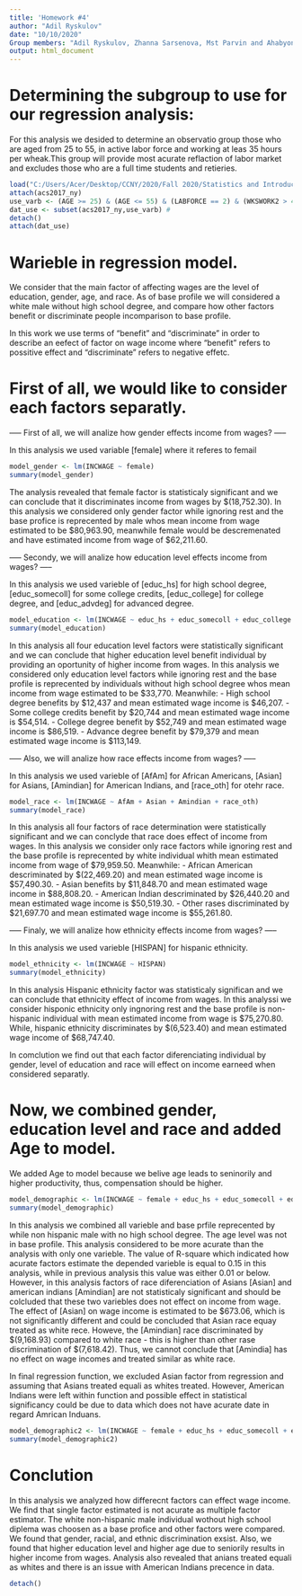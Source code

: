 ---
title: 'Homework #4'
author: "Adil Ryskulov"
date: "10/10/2020"
Group members: "Adil Ryskulov, Zhanna Sarsenova, Mst Parvin and Ahabyona James"
output: html_document
---



# Determining the subgroup to use for our regression analysis:

For this analysis we desided to determine an observatio group those who are aged from 25 to 55, in active labor force and working at leas 35 hours per wheak.This group will provide most acurate reflaction of labor market and excludes those who are a full time students and retieries.

```{r echo=TRUE}
load("C:/Users/Acer/Desktop/CCNY/2020/Fall 2020/Statistics and Introduction to Econometrics ECO B2000 2RS/R/PUMS data/ny/acs2017_ny_data.RData")
attach(acs2017_ny)
use_varb <- (AGE >= 25) & (AGE <= 55) & (LABFORCE == 2) & (WKSWORK2 > 4) & (UHRSWORK >= 35)
dat_use <- subset(acs2017_ny,use_varb) #
detach()
attach(dat_use)
```



# Warieble in regression model.

We consider that the main factor of affecting wages are the level of education, gender, age, and race.
As of base profile we will considered a white male without high school degree, and compare how other factors benefit or discriminate people incomparison to base profile.

In this work we use terms of "benefit" and "discriminate" in order to describe an eefect of factor on wage income where "benefit" refers to possitive effect and "discriminate" refers to negative effetc.



# First of all, we would like to consider each factors separatly.



----- First of all, we will analize how gender effects income from wages? -----

In this analysis we used variable [female] where it referes to femail

```{r echo=TRUE}
model_gender <- lm(INCWAGE ~ female)
summary(model_gender)
```

The analysis revealed that female factor is statisticaly significant and we can conclude that it discriminates income from wages by $(18,752.30).
In this analysis we considered only gender factor while ignoring rest and the base profice is reprecented by male whos mean income from wage estimated to be $80,963.90, meanwhile female would be descremenated and have estimated income from wage of $62,211.60.



----- Secondy, we will analize how education level effects income from wages? -----

In this analysis we used varieble of [educ_hs] for high school degree, [educ_somecoll] for some college credits, [educ_college] for college degree, and [educ_advdeg] for advanced degree.

```{r echo=TRUE}
model_education <- lm(INCWAGE ~ educ_hs + educ_somecoll + educ_college + educ_advdeg)
summary(model_education)
```

In this analysis all four education level factors were statistically significant and we can conclude that higher education level benefit individual by providing an oportunity of higher income from wages.
In this analysis we considered only education level factors while ignoring rest and the base profile is reprecented by individuals without high school degree whos mean income from wage estimated to be $33,770. Meanwhile:
- High school degree benefits by $12,437 and mean estimated wage income is $46,207.
- Some college credits benefit by $20,744 and mean estimated wage income is $54,514.
- College degree benefit by $52,749 and mean estimated wage income is $86,519.
- Advance degree benefit by $79,379 and mean estimated wage income is $113,149.



----- Also, we will analize how race effects income from wages? -----

In this analysis we used varieble of [AfAm] for African Americans, [Asian] for Asians, [Amindian] for American Indians, and [race_oth] for otehr race.

```{r echo=TRUE}
model_race <- lm(INCWAGE ~ AfAm + Asian + Amindian + race_oth)
summary(model_race)
```

In this analysis all four factors of race determination were statistically significant and we can conclyde that race does effect of income from wages.
In this analysis we consider only race factors while ignoring rest and the base profile is reprecented by white individual whith mean estimated income from wage of $79,959.50. Meanwhile:
- African American descriminated by $(22,469.20) and mean estimated wage income is $57,490.30.
- Asian benefits by $11,848.70 and mean estimated wage income in $88,808.20.
- American Indian descriminated by $26,440.20 and mean estimated wage income is $50,519.30.
- Other rases discriminated by $21,697.70 and mean estimated wage income is $55,261.80.



----- Finaly, we will analize how ethnicity effects income from wages? -----

In this analysis we used varieble [HISPAN] for hispanic ethnicity.

```{r echo=TRUE}
model_ethnicity <- lm(INCWAGE ~ HISPAN)
summary(model_ethnicity)
```

In this analysis Hispanic ethnicity factor was statisticaly significan and we can conclude that ethnicity effect of income from wages.
In this analyssi we consider hisponic ethnicity only ingnoring rest and the base profile is non-hispanic individual with mean estimated income from wage is $75,270.80. While, hispanic ethnicity discriminates by $(6,523.40) and mean estimated wage income of $68,747.40.



In comclution we find out that each factor diferenciating individual by gender, level of education and race will effect on income earneed when considered separatly.



# Now, we combined gender, education level and race and added Age to model. 

We added Age to model because we belive age leads to seninorily and higher productivity, thus, compensation should be higher.

```{r echo=TRUE}
model_demographic <- lm(INCWAGE ~ female + educ_hs + educ_somecoll + educ_college + educ_advdeg + AfAm + Asian + Amindian + race_oth + HISPAN + AGE)
summary(model_demographic)
```

In this analysis we combined all varieble and base prfile reprecented by while non hispanic male with no high school degree. The age level was not in base profile.
This analysis considered to be more acurate than the analysis with only one varieble. The value of R-square which indicated how acurate factors estimate the depended varieble is equal to 0.15 in this analysis, while in previous analysis this value was either 0.01 or below.
However, in this analysis factors of race diferenciation of Asians [Asian] and american indians [Amindian] are not statisticaly significant and should be colcluded that these two variebles does not effect on income from wage. The effect of [Asian] on wage income is estimated to be $673.06, which is not significantly different and could be concluded that Asian race equay treated as white rece. Howeve, the [Amindian] race discriminated by $(9,168.93) compared to white race - this is higher than other rase discrimination of $(7,618.42). Thus, we cannot conclude that [Amindia] has no effect on wage incomes and treated similar as white race.

In final regression function, we excluded Asian factor from regression and assuming that Asians treated equali as whites treated. However, American Indians were left within function and possible effect in statistical significancy could be due to data which does not have acurate date in regard Amrican Induans.

```{r echo=TRUE}
model_demographic2 <- lm(INCWAGE ~ female + educ_hs + educ_somecoll + educ_college + educ_advdeg + AfAm + Amindian + race_oth + HISPAN + AGE)
summary(model_demographic2)
```



# Conclution

In this analysis we analyzed how differecnt factors can effect wage income. We find that single factor estimated is not acurate as multiple factor estimator. 
The white non-hispanic male individual wothout high school diplema was choosen as a base profice and other factors were compared.
We found that gender, racial, and ethnic discrimination exsist. Also, we found that higher education level and higher age due to seniorily results in higher income from wages. Analysis also revealed that anians treated equali as whites and there is an issue with American Indians precence in data.

```{r echo=TRUE}
detach()
```